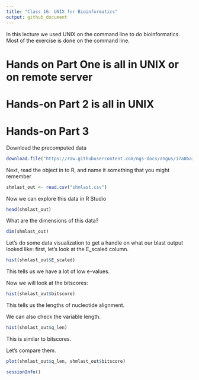 ```yaml
---
title: "Class 16: UNIX for Bioinformatics"
output: github_document
---
```


In this lecture we used UNIX on the command line to do bioinformatics. 
Most of the exercise is done on the command line. 

# Hands on Part One  is all in UNIX or on remote server

# Hands-on Part 2 is all in UNIX

# Hands-on Part 3

Download the precomputed data
```r

download.file("https://raw.githubusercontent.com/ngs-docs/angus/17a0ba3b1d915de90a5b8bd1fbc1027eba47baf8/_static/shmlast/mouse.1.rna.fna.gz.x.cow.faa.crbl.csv.gz", "shmlast.csv")


```

Next, read the object in to R, and name it something that you might remember


```r

shmlast_out <- read.csv("shmlast.csv")

```

Now we can explore this data in R Studio
```r

head(shmlast_out)

```

What are the dimensions of this data?
```r

dim(shmlast_out)

```


Let’s do some data visualization to get a handle on what our blast output looked like: first, let’s look at the E_scaled column.

```r

hist(shmlast_out$E_scaled)


```

This tells us we have a lot of low e-values. 

Now we will look at the bitscores:
```r

hist(shmlast_out$bitscore) 


```
This tells us the lengths of nucleotide alignment.


We can also check the variable length. 
```r

hist(shmlast_out$q_len)

```


This is similar to bitscores. 

Let's compare them.

```r

plot(shmlast_out$q_len, shmlast_out$bitscore)

```

```r

sessionInfo()

```


